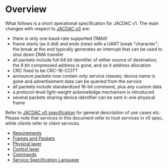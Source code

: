 # Overview

What follows is a short operational specification for JACDAC v1.
The main changes with respect to [JACDAC v0](https://jacdac.org/specification/) are:

* there is only one baud-rate supported (1Mbit)
* frame starts (as it did) and ends (new) with a UART break "character";
  the break at the end typically generates an interrupt that can be used to shut down DMA transfer
* all packets include full 64 bit identifier of either source of destination;
  the 8 bit compressed address is gone, and so it address allocation
* CRC fixed to be CRC-16-CCITT
* announce packets now contain only service classes; device name is gone and
  advertisement data can be queried from the service
* all packets include standardized 16-bit command, plus any custom data
* a protocol-level light-weight acknowledge mechanism is introduced
* several packets sharing device identifier can be sent in one physical frame


Refer to [JACDAC v0 specification](https://jacdac.org/specification/) for general description of use
cases etc.
Please note that _services_ in this document refer to host services in v0 spec,
while _clients_ refer to client services.

* [Requirements](/spec/requirements)
* [Frames and Packets](/spec/frames-and-packets)
* [Physical layer](/spec/physical-layer)
* [Control layer](/spec/control-layer)
* [Commands](/spec/commands)
* [Service Specification Language](/spec/service-spec-language)